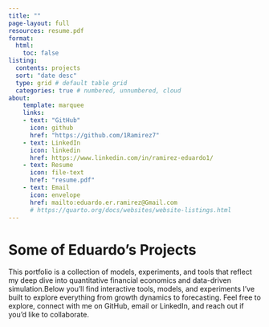 ```yaml
---
title: ""
page-layout: full
resources: resume.pdf
format:
  html:
    toc: false
listing:
  contents: projects
  sort: "date desc"
  type: grid # default table grid
  categories: true # numbered, unnumbered, cloud 
about: 
    template: marquee
    links: 
    - text: "GitHub"
      icon: github
      href: "https://github.com/1Ramirez7"
    - text: LinkedIn
      icon: linkedin
      href: https://www.linkedin.com/in/ramirez-eduardo1/
    - text: Resume
      icon: file-text
      href: "resume.pdf"
    - text: Email
      icon: envelope
      href: mailto:eduardo.er.ramirez@Gmail.com
      # https://quarto.org/docs/websites/website-listings.html
---
```






# Some of Eduardo’s Projects

This portfolio is a collection of models, experiments, and tools that reflect my deep dive into quantitative financial economics and data-driven simulation.Below you’ll find interactive tools, models, and experiments I've built to explore everything from growth dynamics to forecasting. Feel free to explore, connect with me on GitHub, email or LinkedIn, and reach out if you'd like to collaborate.


